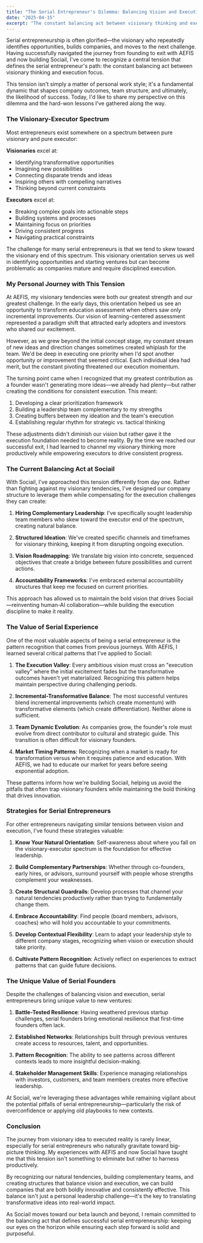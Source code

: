 ```yaml
---
title: "The Serial Entrepreneur's Dilemma: Balancing Vision and Execution"
date: "2025-04-15"
excerpt: "The constant balancing act between visionary thinking and execution focus that defines the serial entrepreneur's path."
---
```


Serial entrepreneurship is often glorified—the visionary who repeatedly identifies opportunities, builds companies, and moves to the next challenge. Having successfully navigated the journey from founding to exit with AEFIS and now building Sociail, I've come to recognize a central tension that defines the serial entrepreneur's path: the constant balancing act between visionary thinking and execution focus.

This tension isn't simply a matter of personal work style; it's a fundamental dynamic that shapes company outcomes, team structure, and ultimately, the likelihood of success. Today, I'd like to share my perspective on this dilemma and the hard-won lessons I've gathered along the way.

### The Visionary-Executor Spectrum
Most entrepreneurs exist somewhere on a spectrum between pure visionary and pure executor:

**Visionaries** excel at:
- Identifying transformative opportunities
- Imagining new possibilities
- Connecting disparate trends and ideas
- Inspiring others with compelling narratives
- Thinking beyond current constraints

**Executors** excel at:
- Breaking complex goals into actionable steps
- Building systems and processes
- Maintaining focus on priorities
- Driving consistent progress
- Navigating practical constraints

The challenge for many serial entrepreneurs is that we tend to skew toward the visionary end of this spectrum. This visionary orientation serves us well in identifying opportunities and starting ventures but can become problematic as companies mature and require disciplined execution.

### My Personal Journey with This Tension
At AEFIS, my visionary tendencies were both our greatest strength and our greatest challenge. In the early days, this orientation helped us see an opportunity to transform education assessment when others saw only incremental improvements. Our vision of learning-centered assessment represented a paradigm shift that attracted early adopters and investors who shared our excitement.

However, as we grew beyond the initial concept stage, my constant stream of new ideas and direction changes sometimes created whiplash for the team. We'd be deep in executing one priority when I'd spot another opportunity or improvement that seemed critical. Each individual idea had merit, but the constant pivoting threatened our execution momentum.

The turning point came when I recognized that my greatest contribution as a founder wasn't generating more ideas—we already had plenty—but rather creating the conditions for consistent execution. This meant:

1. Developing a clear prioritization framework
2. Building a leadership team complementary to my strengths
3. Creating buffers between my ideation and the team's execution
4. Establishing regular rhythm for strategic vs. tactical thinking

These adjustments didn't diminish our vision but rather gave it the execution foundation needed to become reality. By the time we reached our successful exit, I had learned to channel my visionary thinking more productively while empowering executors to drive consistent progress.

### The Current Balancing Act at Sociail
With Sociail, I've approached this tension differently from day one. Rather than fighting against my visionary tendencies, I've designed our company structure to leverage them while compensating for the execution challenges they can create:

1. **Hiring Complementary Leadership**: I've specifically sought leadership team members who skew toward the executor end of the spectrum, creating natural balance.

2. **Structured Ideation**: We've created specific channels and timeframes for visionary thinking, keeping it from disrupting ongoing execution.

3. **Vision Roadmapping**: We translate big vision into concrete, sequenced objectives that create a bridge between future possibilities and current actions.

4. **Accountability Frameworks**: I've embraced external accountability structures that keep me focused on current priorities.

This approach has allowed us to maintain the bold vision that drives Sociail—reinventing human-AI collaboration—while building the execution discipline to make it reality.

### The Value of Serial Experience
One of the most valuable aspects of being a serial entrepreneur is the pattern recognition that comes from previous journeys. With AEFIS, I learned several critical patterns that I've applied to Sociail:

1. **The Execution Valley**: Every ambitious vision must cross an "execution valley" where the initial excitement fades but the transformative outcomes haven't yet materialized. Recognizing this pattern helps maintain perspective during challenging periods.

2. **Incremental-Transformative Balance**: The most successful ventures blend incremental improvements (which create momentum) with transformative elements (which create differentiation). Neither alone is sufficient.

3. **Team Dynamic Evolution**: As companies grow, the founder's role must evolve from direct contributor to cultural and strategic guide. This transition is often difficult for visionary founders.

4. **Market Timing Patterns**: Recognizing when a market is ready for transformation versus when it requires patience and education. With AEFIS, we had to educate our market for years before seeing exponential adoption.

These patterns inform how we're building Sociail, helping us avoid the pitfalls that often trap visionary founders while maintaining the bold thinking that drives innovation.

### Strategies for Serial Entrepreneurs
For other entrepreneurs navigating similar tensions between vision and execution, I've found these strategies valuable:

1. **Know Your Natural Orientation**: Self-awareness about where you fall on the visionary-executor spectrum is the foundation for effective leadership.

2. **Build Complementary Partnerships**: Whether through co-founders, early hires, or advisors, surround yourself with people whose strengths complement your weaknesses.

3. **Create Structural Guardrails**: Develop processes that channel your natural tendencies productively rather than trying to fundamentally change them.

4. **Embrace Accountability**: Find people (board members, advisors, coaches) who will hold you accountable to your commitments.

5. **Develop Contextual Flexibility**: Learn to adapt your leadership style to different company stages, recognizing when vision or execution should take priority.

6. **Cultivate Pattern Recognition**: Actively reflect on experiences to extract patterns that can guide future decisions.

### The Unique Value of Serial Founders
Despite the challenges of balancing vision and execution, serial entrepreneurs bring unique value to new ventures:

1. **Battle-Tested Resilience**: Having weathered previous startup challenges, serial founders bring emotional resilience that first-time founders often lack.

2. **Established Networks**: Relationships built through previous ventures create access to resources, talent, and opportunities.

3. **Pattern Recognition**: The ability to see patterns across different contexts leads to more insightful decision-making.

4. **Stakeholder Management Skills**: Experience managing relationships with investors, customers, and team members creates more effective leadership.

At Sociail, we're leveraging these advantages while remaining vigilant about the potential pitfalls of serial entrepreneurship—particularly the risk of overconfidence or applying old playbooks to new contexts.

### Conclusion
The journey from visionary idea to executed reality is rarely linear, especially for serial entrepreneurs who naturally gravitate toward big-picture thinking. My experiences with AEFIS and now Sociail have taught me that this tension isn't something to eliminate but rather to harness productively.

By recognizing our natural tendencies, building complementary teams, and creating structures that balance vision and execution, we can build companies that are both boldly innovative and consistently effective. This balance isn't just a personal leadership challenge—it's the key to translating transformative ideas into real-world impact.

As Sociail moves toward our beta launch and beyond, I remain committed to the balancing act that defines successful serial entrepreneurship: keeping our eyes on the horizon while ensuring each step forward is solid and purposeful.
